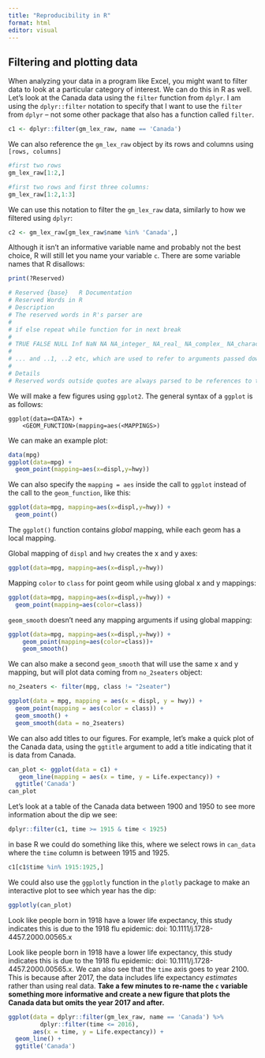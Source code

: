 ```yaml
---
title: "Reproducibility in R"
format: html
editor: visual
---
```


## Filtering and plotting data

When analyzing your data in a program like Excel, you might want to filter data to look at a particular category of interest. We can do this in R as well. Let's look at the Canada data using the `filter` function from `dplyr`. I am using the `dplyr::filter` notation to specify that I want to use the `filter` from `dplyr` -- not some other package that also has a function called `filter`.

```r
c1 <- dplyr::filter(gm_lex_raw, name == 'Canada')
```

We can also reference the `gm_lex_raw` object by its rows and columns using `[rows, columns]`

```r
#first two rows
gm_lex_raw[1:2,]
```

```r
#first two rows and first three columns:
gm_lex_raw[1:2,1:3]
```

We can use this notation to filter the `gm_lex_raw` data, similarly to how we filtered using `dplyr`:

```r
c2 <- gm_lex_raw[gm_lex_raw$name %in% 'Canada',]
```

Although it isn't an informative variable name and probably not the best choice, R will still let you name your variable `c`. There are some variable names that R disallows:

```r
print(?Reserved)

# Reserved {base}	R Documentation
# Reserved Words in R
# Description
# The reserved words in R's parser are
# 
# if else repeat while function for in next break
# 
# TRUE FALSE NULL Inf NaN NA NA_integer_ NA_real_ NA_complex_ NA_character_
# 
# ... and ..1, ..2 etc, which are used to refer to arguments passed down from a calling function, see ....
# 
# Details
# Reserved words outside quotes are always parsed to be references to the objects linked to in the ‘Description’, and hence they are not allowed as syntactic names (see make.names). They are allowed as non-syntactic names, e.g. inside backtick quotes.

```

We will make a few figures using `ggplot2`. The general syntax of a `ggplot` is as follows:

    ggplot(data=<DATA>) +
        <GEOM_FUNCTION>(mapping=aes(<MAPPINGS>)

We can make an example plot:

```r
data(mpg)
ggplot(data=mpg) + 
  geom_point(mapping=aes(x=displ,y=hwy))
```

We can also specify the `mapping = aes` inside the call to `ggplot` instead of the call to the `geom_function`, like this:

```r
ggplot(data=mpg, mapping=aes(x=displ,y=hwy)) + 
  geom_point()
```

The `ggplot()` function contains *global* mapping, while each geom has a local mapping.

Global mapping of `displ` and `hwy` creates the x and y axes:

```r
ggplot(data=mpg, mapping=aes(x=displ,y=hwy))
```

Mapping `color` to `class` for point geom while using global x and y mappings:

```r
ggplot(data=mpg, mapping=aes(x=displ,y=hwy)) + 
  geom_point(mapping=aes(color=class))
```

`geom_smooth` doesn't need any mapping arguments if using global mapping:

```r
ggplot(data=mpg, mapping=aes(x=displ,y=hwy)) +
    geom_point(mapping=aes(color=class))+
    geom_smooth()
```

We can also make a second `geom_smooth` that will use the same x and y mapping, but will plot data coming from `no_2seaters` object:

```r
no_2seaters <- filter(mpg, class != "2seater")

ggplot(data = mpg, mapping = aes(x = displ, y = hwy)) + 
  geom_point(mapping = aes(color = class)) + 
  geom_smooth() +
  geom_smooth(data = no_2seaters)
```

We can also add titles to our figures. For example, let's make a quick plot of the Canada data, using the `ggtitle` argument to add a title indicating that it is data from Canada.

```r
can_plot <- ggplot(data = c1) +
   geom_line(mapping = aes(x = time, y = Life.expectancy)) + 
  ggtitle('Canada')
can_plot
```

Let's look at a table of the Canada data between 1900 and 1950 to see more information about the dip we see:

```r
dplyr::filter(c1, time >= 1915 & time < 1925)
```

in base R we could do something like this, where we select rows in `can_data` where the `time` column is between 1915 and 1925.

```r
c1[c1$time %in% 1915:1925,]
```

We could also use the `ggplotly` function in the `plotly` package to make an interactive plot to see which year has the dip:

```r
ggplotly(can_plot)
```

Look like people born in 1918 have a lower life expectancy, this study indicates this is due to the 1918 flu epidemic: doi: 10.1111/j.1728-4457.2000.00565.x

::: callout-note
Look like people born in 1918 have a lower life expectancy, this study indicates this is due to the 1918 flu epidemic: doi: 10.1111/j.1728-4457.2000.00565.x. We can also see that the `time` axis goes to year 2100. This is because after 2017, the data includes life expectancy *estimates* rather than using real data. **Take a few minutes to re-name the `c` variable something more informative and create a new figure that plots the Canada data but omits the year 2017 and after.**
:::

```r
ggplot(data = dplyr::filter(gm_lex_raw, name == 'Canada') %>% 
         dplyr::filter(time <= 2016), 
       aes(x = time, y = Life.expectancy)) +
  geom_line() + 
  ggtitle('Canada')
```
